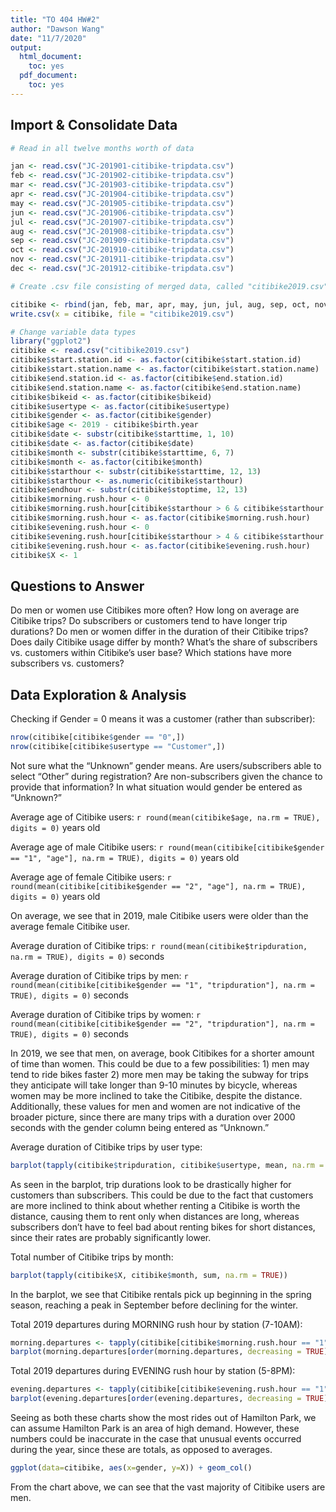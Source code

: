 ```yaml
---
title: "TO 404 HW#2"
author: "Dawson Wang"
date: "11/7/2020"
output: 
  html_document:
    toc: yes
  pdf_document:
    toc: yes
---
```

## Import & Consolidate Data
```r

# Read in all twelve months worth of data

jan <- read.csv("JC-201901-citibike-tripdata.csv")
feb <- read.csv("JC-201902-citibike-tripdata.csv")
mar <- read.csv("JC-201903-citibike-tripdata.csv")
apr <- read.csv("JC-201904-citibike-tripdata.csv")
may <- read.csv("JC-201905-citibike-tripdata.csv")
jun <- read.csv("JC-201906-citibike-tripdata.csv")
jul <- read.csv("JC-201907-citibike-tripdata.csv")
aug <- read.csv("JC-201908-citibike-tripdata.csv")
sep <- read.csv("JC-201909-citibike-tripdata.csv")
oct <- read.csv("JC-201910-citibike-tripdata.csv")
nov <- read.csv("JC-201911-citibike-tripdata.csv")
dec <- read.csv("JC-201912-citibike-tripdata.csv")

# Create .csv file consisting of merged data, called "citibike2019.csv"

citibike <- rbind(jan, feb, mar, apr, may, jun, jul, aug, sep, oct, nov, dec)
write.csv(x = citibike, file = "citibike2019.csv")
```

```r
# Change variable data types
library("ggplot2")
citibike <- read.csv("citibike2019.csv")
citibike$start.station.id <- as.factor(citibike$start.station.id)
citibike$start.station.name <- as.factor(citibike$start.station.name)
citibike$end.station.id <- as.factor(citibike$end.station.id)
citibike$end.station.name <- as.factor(citibike$end.station.name)
citibike$bikeid <- as.factor(citibike$bikeid)
citibike$usertype <- as.factor(citibike$usertype)
citibike$gender <- as.factor(citibike$gender)
citibike$age <- 2019 - citibike$birth.year
citibike$date <- substr(citibike$starttime, 1, 10)
citibike$date <- as.factor(citibike$date)
citibike$month <- substr(citibike$starttime, 6, 7)
citibike$month <- as.factor(citibike$month)
citibike$starthour <- substr(citibike$starttime, 12, 13)
citibike$starthour <- as.numeric(citibike$starthour)
citibike$endhour <- substr(citibike$stoptime, 12, 13)
citibike$morning.rush.hour <- 0
citibike$morning.rush.hour[citibike$starthour > 6 & citibike$starthour < 11] <- 1
citibike$morning.rush.hour <- as.factor(citibike$morning.rush.hour)
citibike$evening.rush.hour <- 0
citibike$evening.rush.hour[citibike$starthour > 4 & citibike$starthour < 9] <- 1
citibike$evening.rush.hour <- as.factor(citibike$evening.rush.hour)
citibike$X <- 1
```

## Questions to Answer

Do men or women use Citibikes more often?
How long on average are Citibike trips?
Do subscribers or customers tend to have longer trip durations?
Do men or women differ in the duration of their Citibike trips?
Does daily Citibike usage differ by month?
What's the share of subscribers vs. customers within Citibike's user base?
Which stations have more subscribers vs. customers?

## Data Exploration & Analysis

Checking if Gender = 0 means it was a customer (rather than subscriber):
```r
nrow(citibike[citibike$gender == "0",])
nrow(citibike[citibike$usertype == "Customer",])
```

Not sure what the "Unknown" gender means. Are users/subscribers able to select "Other" during registration? Are non-subscribers given the chance to provide that information? In what situation would gender be entered as "Unknown?"

Average age of Citibike users: `r round(mean(citibike$age, na.rm = TRUE), digits = 0)` years old

Average age of male Citibike users: `r round(mean(citibike[citibike$gender == "1", "age"], na.rm = TRUE), digits = 0)` years old

Average age of female Citibike users: `r round(mean(citibike[citibike$gender == "2", "age"], na.rm = TRUE), digits = 0)` years old

On average, we see that in 2019, male Citibike users were older than the average female Citibike user.

Average duration of Citibike trips: `r round(mean(citibike$tripduration, na.rm = TRUE), digits = 0)` seconds

Average duration of Citibike trips by men: `r round(mean(citibike[citibike$gender == "1", "tripduration"], na.rm = TRUE), digits = 0)` seconds

Average duration of Citibike trips by women: `r round(mean(citibike[citibike$gender == "2", "tripduration"], na.rm = TRUE), digits = 0)` seconds

In 2019, we see that men, on average, book Citibikes for a shorter amount of time than women. This could be due to a few possibilities: 1) men may tend to ride bikes faster 2) more men may be taking the subway for trips they anticipate will take longer than 9-10 minutes by bicycle, whereas women may be more inclined to take the Citibike, despite the distance. Additionally, these values for men and women are not indicative of the broader picture, since there are many trips with a duration over 2000 seconds with the gender column being entered as "Unknown."

Average duration of Citibike trips by user type:
```r
barplot(tapply(citibike$tripduration, citibike$usertype, mean, na.rm = TRUE))
```

As seen in the barplot, trip durations look to be drastically higher for customers than subscribers. This could be due to the fact that customers are more inclined to think about whether renting a Citibike is worth the distance, causing them to rent only when distances are long, whereas subscribers don't have to feel bad about renting bikes for short distances, since their rates are probably significantly lower. 


Total number of Citibike trips by month:
```r
barplot(tapply(citibike$X, citibike$month, sum, na.rm = TRUE))
```

In the barplot, we see that Citibike rentals pick up beginning in the spring season, reaching a peak in September before declining for the winter.

Total 2019 departures during MORNING rush hour by station (7-10AM):
```r
morning.departures <- tapply(citibike[citibike$morning.rush.hour == "1", "X"], citibike[citibike$morning.rush.hour == "1", "start.station.name"], sum, na.rm = TRUE)
barplot(morning.departures[order(morning.departures, decreasing = TRUE)])

```

Total 2019 departures during EVENING rush hour by station (5-8PM):
```r
evening.departures <- tapply(citibike[citibike$evening.rush.hour == "1", "X"], citibike[citibike$evening.rush.hour == "1", "start.station.name"], sum, na.rm = TRUE)
barplot(evening.departures[order(evening.departures, decreasing = TRUE)])
```

Seeing as both these charts show the most rides out of Hamilton Park, we can assume Hamilton Park is an area of high demand. However, these numbers could be inaccurate in the case that unusual events occurred during the year, since these are totals, as opposed to averages.

```r
ggplot(data=citibike, aes(x=gender, y=X)) + geom_col()
```

From the chart above, we can see that the vast majority of Citibike users are men.




